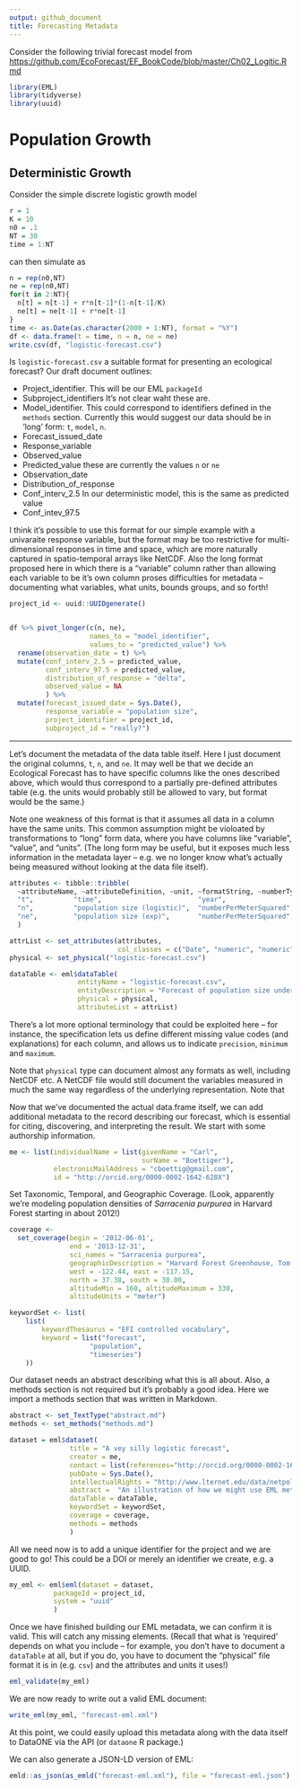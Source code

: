 ```yaml
---
output: github_document
title: Forecasting Metadata
---
```


Consider the following trivial forecast model from <https://github.com/EcoForecast/EF_BookCode/blob/master/Ch02_Logitic.Rmd>

```r
library(EML)
library(tidyverse)
library(uuid)
```


Population Growth
========================================================

Deterministic Growth
-------------------------
Consider the simple discrete logistic growth model

```r
r = 1
K = 10
n0 = .1
NT = 30
time = 1:NT
```

can then simulate as

```r
n = rep(n0,NT)
ne = rep(n0,NT)
for(t in 2:NT){
  n[t] = n[t-1] + r*n[t-1]*(1-n[t-1]/K)
  ne[t] = ne[t-1] + r*ne[t-1]
}
time <- as.Date(as.character(2000 + 1:NT), format = "%Y")
df <- data.frame(t = time, n = n, ne = ne)
write.csv(df, "logistic-forecast.csv")
```


Is `logistic-forecast.csv` a suitable format for presenting an ecological forecast?  Our draft document outlines: 

- Project_identifier.  This will be our EML `packageId`
- Subproject_identifiers	It's not clear waht these are.
- Model_identifier.  This could correspond to identifiers defined in the `methods` section.  Currently this would suggest our data should be in 'long' form: `t`, `model`, `n`.
- Forecast_issued_date 
- Response_variable	
- Observed_value	
- Predicted_value	these are currently the values `n` or `ne`
- Observation_date	
- Distribution_of_response	
- Conf_interv_2.5	          In our deterministic model, this is the same as predicted value
- Conf_intev_97.5																			

I think it's possible to use this format for our simple example with a univaraite response variable, but the format may be too restrictive for multi-dimensional responses in time and space, which are more naturally captured in spatio-temporal arrays like NetCDF.  Also the long format proposed here in which there is a "variable" column rather than allowing each variable to be it's own column proses difficulties for metadata -- documenting what variables, what units, bounds groups, and so forth!  

```r
project_id <- uuid::UUIDgenerate()


df %>% pivot_longer(c(n, ne), 
                    names_to = "model_identifier", 
                    values_to = "predicted_value") %>%
  rename(observation_date = t) %>%
  mutate(conf_interv_2.5 = predicted_value,
         conf_interv_97.5 = predicted_value,
         distribution_of_response = "delta",
         observed_value = NA
         ) %>%
  mutate(forecast_issued_date = Sys.Date(),
         response_variable = "population size",
         project_identifier = project_id,
         subproject_id = "really?")


```


-------

Let's document the metadata of the data table itself.  Here I just document the original columns, `t`, `n`, and `ne`.  It may well be that we decide an Ecological Forecast has to have specific columns like the ones described above, which would thus correspond to a partially pre-defined attributes table (e.g. the units would probably still be allowed to vary, but format would be the same.)  

Note one weakness of this format is that it assumes all data in a column have the same units.  This common assumption might be violoated by transformations to "long" form data, where you have columns like "variable", "value", and "units".  (The long form may be useful, but it exposes much less information in the metadata layer -- e.g. we no longer know what's actually being measured without looking at the data file itself).  

```r
attributes <- tibble::tribble(
  ~attributeName, ~attributeDefinition, ~unit, ~formatString, ~numberType,
  "t",          "time",                        "year",                   "YYYY-MM-DD", "numberType",
  "n",          "population size (logistic)",  "numberPerMeterSquared",   NA,          "real",
  "ne",         "population size (exp)",       "numberPerMeterSquared",    NA,         "real"
  )

attrList <- set_attributes(attributes, 
                           col_classes = c("Date", "numeric", "numeric"))
physical <- set_physical("logistic-forecast.csv")

dataTable <- eml$dataTable(
                 entityName = "logistic-forecast.csv",
                 entityDescription = "Forecast of population size under a few models",
                 physical = physical,
                 attributeList = attrList)
```


There's a lot more optional terminology that could be exploited here -- for instance, the specification lets us define different missing value codes (and explanations) for each column, and allows us to indicate `precision`, `minimum` and `maximum`.  

Note that `physical` type can document almost any formats as well, including NetCDF etc.  A NetCDF file would still document the variables measured in much the same way regardless of the underlying representation.  Note that 




Now that we've documented the actual data.frame itself, we can add additional metadata to the record describing our forecast, which is essential for citing, discovering, and interpreting the result.  We start with some authorship information. 


```r

me <- list(individualName = list(givenName = "Carl", 
                                 surName = "Boettiger"),
           electronicMailAddress = "cboettig@gmail.com",
           id = "http://orcid.org/0000-0002-1642-628X")


```


Set Taxonomic, Temporal, and Geographic Coverage.  (Look, apparently we're modeling population densities of *Sarracenia purpurea* in Harvard Forest starting in about 2012!)

```r
coverage <- 
  set_coverage(begin = '2012-06-01', 
               end = '2013-12-31',
               sci_names = "Sarracenia purpurea",
               geographicDescription = "Harvard Forest Greenhouse, Tom Swamp Tract (Harvard Forest)",
               west = -122.44, east = -117.15, 
               north = 37.38, south = 30.00,
               altitudeMin = 160, altitudeMaximum = 330,
               altitudeUnits = "meter")
```




```r
keywordSet <- list(
    list(
        keywordThesaurus = "EFI controlled vocabulary",
        keyword = list("forecast",
                    "population",
                    "timeseries")
    ))
```


Our dataset needs an abstract describing what this is all about.  Also, a methods section is not required but it's probably a good idea.  Here we import a methods section that was written in Markdown.
 
```r
abstract <- set_TextType("abstract.md")
methods <- set_methods("methods.md")
```


```r
dataset = eml$dataset(
               title = "A vey silly logistic forecast",
               creator = me,
               contact = list(references="http://orcid.org/0000-0002-1642-628X"),
               pubDate = Sys.Date(),
               intellectualRights = "http://www.lternet.edu/data/netpolicy.html.",
               abstract =  "An illustration of how we might use EML metadata to describe an ecological forecast",
               dataTable = dataTable,
               keywordSet = keywordSet,
               coverage = coverage,
               methods = methods
               )
```


All we need now is to add a unique identifier for the project and we are good to go!  This could be a DOI or merely an identifier we create, e.g. a UUID.

```r
my_eml <- eml$eml(dataset = dataset,
           packageId = project_id,  
           system = "uuid"
           )
```


Once we have finished building our EML metadata, we can confirm it is valid.  This will catch any missing elements.  (Recall that what is 'required' depends on what you include -- for example, you don't have to document a `dataTable` at all, but if you do, you have to document the "physical" file format it is in  (e.g. `csv`) and the attributes and units it uses!)

```r
eml_validate(my_eml)
```

We are now ready to write out a valid EML document: 

```r
write_eml(my_eml, "forecast-eml.xml")
```

At this point, we could easily upload this metadata along with the data itself to DataONE via the API (or `dataone` R package.)


We can also generate a JSON-LD version of EML:

```r
emld::as_json(as_emld("forecast-eml.xml"), file = "forecast-eml.json")
```

